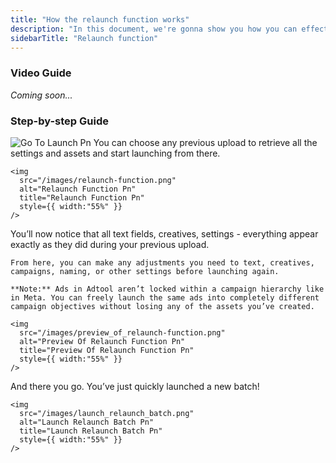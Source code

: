 ```yaml
---
title: "How the relaunch function works"
description: "In this document, we're gonna show you how you can effectively relaunch a previous batch"
sidebarTitle: "Relaunch function"
---
```


### Video Guide

_Coming soon..._

### Step-by-step Guide

<Steps>
  <Step title="Go to 'Launch'">
    <img
      src="/images/Go_to_launch.png"
      alt="Go To Launch Pn"
      title="Go To Launch Pn"
      style={{ width:"55%" }}
    />
  </Step>
  <Step title="Scroll down to the batch upload history and click the rocket icon next to the batch you want to relaunch.">
    You can choose any previous upload to retrieve all the settings and assets and start launching from there.

    <img
      src="/images/relaunch-function.png"
      alt="Relaunch Function Pn"
      title="Relaunch Function Pn"
      style={{ width:"55%" }}
    />
  </Step>
  <Step title="Now you can make adjustments or launch as is">
    You’ll now notice that all text fields, creatives, settings - everything appear exactly as they did during your previous upload.

    From here, you can make any adjustments you need to text, creatives, campaigns, naming, or other settings before launching again.

    **Note:** Ads in Adtool aren’t locked within a campaign hierarchy like in Meta. You can freely launch the same ads into completely different campaign objectives without losing any of the assets you’ve created.

    <img
      src="/images/preview_of_relaunch-function.png"
      alt="Preview Of Relaunch Function Pn"
      title="Preview Of Relaunch Function Pn"
      style={{ width:"55%" }}
    />
  </Step>
  <Step title="When you’re satisfied with the adjustments, you can launch the batch.">
    And there you go. You’ve just quickly launched a new batch!

    <img
      src="/images/launch_relaunch_batch.png"
      alt="Launch Relaunch Batch Pn"
      title="Launch Relaunch Batch Pn"
      style={{ width:"55%" }}
    />
  </Step>
</Steps>